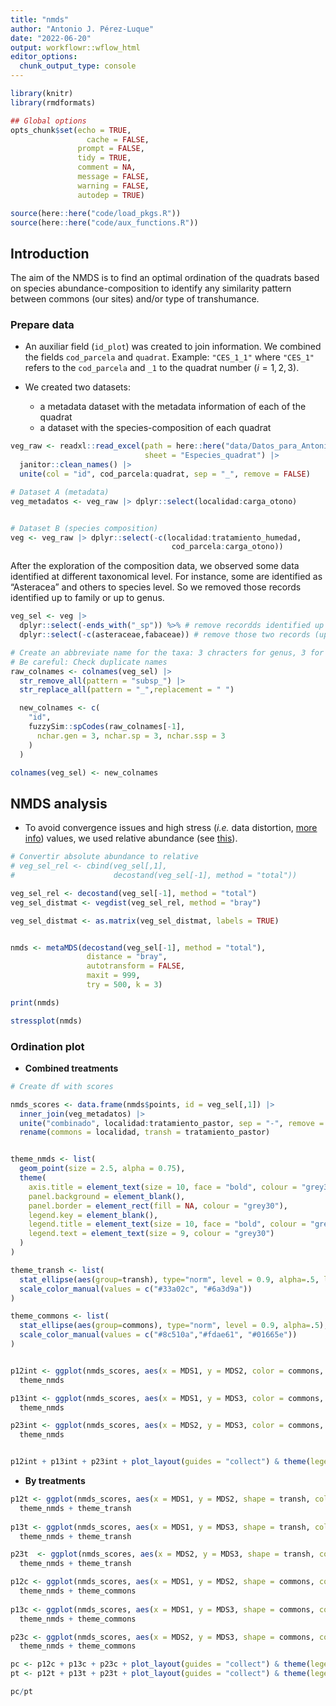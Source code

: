 ```yaml
---
title: "nmds"
author: "Antonio J. Pérez-Luque"
date: "2022-06-20"
output: workflowr::wflow_html
editor_options:
  chunk_output_type: console
---
```


```r
library(knitr)
library(rmdformats)

## Global options
opts_chunk$set(echo = TRUE,
	             cache = FALSE,
               prompt = FALSE,
               tidy = TRUE,
               comment = NA,
               message = FALSE,
               warning = FALSE,
               autodep = TRUE)
```

```r
source(here::here("code/load_pkgs.R"))
source(here::here("code/aux_functions.R"))
```


## Introduction

The aim of the NMDS is to find an optimal ordination of the quadrats based on species abundance-composition to identify any similarity pattern between commons (our sites) and/or type of transhumance. 


### Prepare data  

- An auxiliar field (`id_plot`) was created to join information. We combined the fields `cod_parcela` and `quadrat`. Example: `"CES_1_1"` where `"CES_1"` refers to the `cod_parcela` and `_1` to the quadrat number ($i=1,2,3$). 

- We created two datasets: 

  - a metadata dataset with the metadata information of each of the quadrat 
  - a dataset with the species-composition of each quadrat 
  

```r
veg_raw <- readxl::read_excel(path = here::here("data/Datos_para_Antonio.xlsx"), 
                              sheet = "Especies_quadrat") |> 
  janitor::clean_names() |> 
  unite(col = "id", cod_parcela:quadrat, sep = "_", remove = FALSE)

# Dataset A (metadata)
veg_metadatos <- veg_raw |> dplyr::select(localidad:carga_otono)


# Dataset B (species composition)
veg <- veg_raw |> dplyr::select(-c(localidad:tratamiento_humedad,
                                    cod_parcela:carga_otono)) 
```

After the exploration of the composition data, we observed some data identified at different taxonomical level. For instance, some are identified as "Asteracea" and others to species level. So we removed those records identified up to family or up to genus.  


```r
veg_sel <- veg |> 
  dplyr::select(-ends_with("_sp")) %>% # remove recordds identified up to genus
  dplyr::select(-c(asteraceae,fabaceae)) # remove those two records (up to family identification)

# Create an abbreviate name for the taxa: 3 chracters for genus, 3 for species and 3 for infrataxa. 
# Be careful: Check duplicate names
raw_colnames <- colnames(veg_sel) |>  
  str_remove_all(pattern = "subsp_") |>  
  str_replace_all(pattern = "_",replacement = " ") 

  new_colnames <- c(
    "id",
    fuzzySim::spCodes(raw_colnames[-1],
      nchar.gen = 3, nchar.sp = 3, nchar.ssp = 3
    )
  )

colnames(veg_sel) <- new_colnames
```


## NMDS analysis 

- To avoid convergence issues and high stress (*i.e.* data distortion, [more info](https://aslopubs.onlinelibrary.wiley.com/doi/10.1002/lom3.10257)) values, we used relative abundance (see [this](https://rpubs.com/CPEL/NMDS)). 

```r

# Convertir absolute abundance to relative 
# veg_sel_rel <- cbind(veg_sel[,1], 
#                      decostand(veg_sel[-1], method = "total"))

veg_sel_rel <- decostand(veg_sel[-1], method = "total")
veg_sel_distmat <- vegdist(veg_sel_rel, method = "bray")

veg_sel_distmat <- as.matrix(veg_sel_distmat, labels = TRUE)


nmds <- metaMDS(decostand(veg_sel[-1], method = "total"),
                 distance = "bray", 
                 autotransform = FALSE,
                 maxit = 999, 
                 try = 500, k = 3)

print(nmds)
```


```r
stressplot(nmds)
```

### Ordination plot 

- **Combined treatments** 
```r

# Create df with scores 

nmds_scores <- data.frame(nmds$points, id = veg_sel[,1]) |>  
  inner_join(veg_metadatos) |>
  unite("combinado", localidad:tratamiento_pastor, sep = "-", remove = FALSE) |> 
  rename(commons = localidad, transh = tratamiento_pastor)


theme_nmds <- list(
  geom_point(size = 2.5, alpha = 0.75),
  theme(
    axis.title = element_text(size = 10, face = "bold", colour = "grey30"),
    panel.background = element_blank(),
    panel.border = element_rect(fill = NA, colour = "grey30"),
    legend.key = element_blank(),
    legend.title = element_text(size = 10, face = "bold", colour = "grey30"),
    legend.text = element_text(size = 9, colour = "grey30")
  )
)

theme_transh <- list(
  stat_ellipse(aes(group=transh), type="norm", level = 0.9, alpha=.5, linetype = 2), 
  scale_color_manual(values = c("#33a02c", "#6a3d9a"))
)

theme_commons <- list(
  stat_ellipse(aes(group=commons), type="norm", level = 0.9, alpha=.5),
  scale_color_manual(values = c("#8c510a","#fdae61", "#01665e"))
)


p12int <- ggplot(nmds_scores, aes(x = MDS1, y = MDS2, color = commons, shape = transh)) +
  theme_nmds 

p13int <- ggplot(nmds_scores, aes(x = MDS1, y = MDS3, color = commons, shape = transh)) +
  theme_nmds

p23int <- ggplot(nmds_scores, aes(x = MDS2, y = MDS3, color = commons, shape = transh)) +
  theme_nmds


p12int + p13int + p23int + plot_layout(guides = "collect") & theme(legend.position = 'top')
```

- **By treatments** 

```r

p12t <- ggplot(nmds_scores, aes(x = MDS1, y = MDS2, shape = transh, colour = transh)) +
  theme_nmds + theme_transh
  
p13t <- ggplot(nmds_scores, aes(x = MDS1, y = MDS3, shape = transh, colour = transh)) +
  theme_nmds + theme_transh

p23t  <- ggplot(nmds_scores, aes(x = MDS2, y = MDS3, shape = transh, colour = transh)) +
  theme_nmds + theme_transh

p12c <- ggplot(nmds_scores, aes(x = MDS1, y = MDS2, shape = commons, colour = commons)) +
  theme_nmds + theme_commons
  
p13c <- ggplot(nmds_scores, aes(x = MDS1, y = MDS3, shape = commons, colour = commons)) +
  theme_nmds + theme_commons

p23c <- ggplot(nmds_scores, aes(x = MDS2, y = MDS3, shape = commons, colour = commons)) +
  theme_nmds + theme_commons

pc <- p12c + p13c + p23c + plot_layout(guides = "collect") & theme(legend.position = 'top')
pt <- p12t + p13t + p23t + plot_layout(guides = "collect") & theme(legend.position = 'bottom')

pc/pt
```









